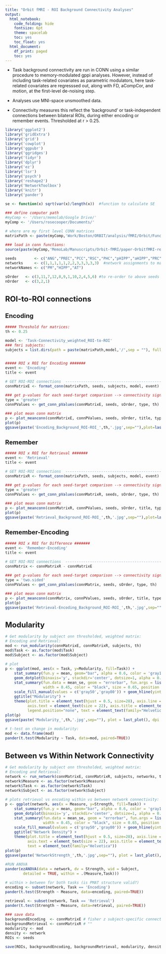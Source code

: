 ```yaml
---
title: "Orbit fMRI - ROI Background Connectivity Analyses"
output:
  html_notebook:
    code_folding: hide
    fontsize: 6pt
    theme: spacelab
    toc: yes
    toc_float: yes
  html_document:
    df_print: paged
    toc: yes
---
```

<style type="text/css">
body{ /* Normal  */
      font-size: 14px}
td {  /* Table  */
  font-size: 12px}
h1.title {
  font-size: 30px}
h1 { /* Header 1 */
  font-size: 24px}
h2 { /* Header 2 */
    font-size: 20px}
code.r{ /* Code block */
    font-size: 12px}
</style>

* Task background connectivity are run in CONN using a similar procedure to memory-modulated gppi analyses. However, instead of including task-related covariates as parametric modulators, here task-related covariates are regresssed out, along with FD, aCompCor, and motion, at the first-level de-noising step. 

* Analyses use MNI-space unsmoothed data.  

* Connectivity measures this reflect the 'background' or task-independent connections between bilateral ROIs, during either encoding or remember events. Thresholded at r > 0.25.

```r

library('ggplot2')
library('gridExtra')
library('grid')
library('cowplot')
library('ggpubr')
library('ggridges')
library('tidyr')
library('dplyr')
library('ez')
library('lsr')
library('psych')
library('reshape2')
library('NetworkToolbox')
library('knitr')
library('pander')

se <- function(x) sqrt(var(x)/length(x))  #function to calculate SE

### define computer path
#myComp <- '/Users/memolab/Google Drive/'
myComp <- '/Users/rosecooper/Documents/'

# where are my first level CONN matrices
matrixPath <- paste(myComp,'Work/Boston/ORBIT/analysis/fMRI/Orbit/FunctionalConnectivity/conn-roiData/',sep="")

### load in conn functions:
source(paste(myComp,'MemoLab/Manuscripts/Orbit-fMRI/paper-OrbitfMRI-repo/analysis/background_functions_paper.R',sep=""))

seeds        <- c("ANG","PREC","PCC","RSC","PHC","pHIPP","aHIPP","PRC","AMYG","FUS","ITC","OFC")
networks     <- c(1,1,1,1,1,2,2,3,3,3,3,3)  #network assignments to match to above seeds
networkNames <- c("PM","HIPP","AT")

sOrder   <- c(3,11,7,12,8,9,1,10,2,4,5,6) #to re-order to above seeds whe R default to order alphabetically
nOrder   <- c(3,2,1)

```

# ROI-to-ROI connections
## Encoding
```r

##### Threshold for matrices:
th <- 0.25

model <- 'Task-Connectivity_weighted_ROI-to-ROI'
### fmri subjects:
subjects = list.dirs(path = paste(matrixPath,model,'/',sep = ""), full.names = FALSE, recursive = FALSE)


##### ROI x ROI for Encoding #######
event <- 'Encoding'
title <- event

# GET ROI-ROI connections  ------------------------------------------------------------------
connMatrixE <- format_conn(matrixPath, seeds, subjects, model, event)

### get p-values for each seed-target comparison --> connectivity significant?
type = 'greater'
connPValues <- get_conn_pValues(connMatrixE, seeds, sOrder, type, th)

### plot mean conn matrix
p <- plot_meanconn(connMatrixE, connPValues, seeds, sOrder, title, type, th)
plot(p)
ggsave(paste('Encoding_Background_ROI-ROI_',th,'.jpg',sep=""),plot=last_plot(),dpi=300,width=8,height=9.5)

```

## Remember
```r

##### ROI x ROI for Retrieval #######
event <- 'Retrieval'
title <- event

# GET ROI-ROI connections  ------------------------------------------------------------------
connMatrixR <- format_conn(matrixPath, seeds, subjects, model, event)

### get p-values for each seed-target comparison --> connectivity significant?
type = 'greater'
connPValues <- get_conn_pValues(connMatrixR, seeds, sOrder, type, th)

### plot mean conn matrix
p <- plot_meanconn(connMatrixR, connPValues, seeds, sOrder, title, type, th)
plot(p)
ggsave(paste('Retrieval_Background_ROI-ROI_',th,'.jpg',sep=""),plot=last_plot(),dpi=300,width=8,height=9.5)

```

## Remember-Encoding
```r

##### ROI x ROI for Difference #######
event <- 'Remember-Encoding'
title <- event

# GET ROI-ROI connections  ------------------------------------------------------------------
connMatrix <- connMatrixR - connMatrixE

### get p-values for each seed-target comparison --> connectivity significant?
type = 'two.sided'
connPValues <- get_conn_pValues(connMatrix, seeds, sOrder, type, th)

### plot mean conn matrix
p <- plot_meanconn(connMatrix, connPValues, seeds, sOrder, title, type, th)
plot(p)
ggsave(paste('Retrieval-Encoding_Background_ROI-ROI_',th,'.jpg',sep=""),plot=last_plot(),dpi=300,width=8,height=9.5)

```

# Modularity
```r

# Get modularity by subject onn thresholded, weighted matrix:
# Encoding and Retrieval:
mod <- run_modularity(connMatrixE, connMatrixR, subjects, th)
mod$Task <- as.factor(mod$Task)
mod$Subject <- as.factor(mod$Subject)

# plot
p <- ggplot(mod, aes(x = Task, y=Modularity, fill=Task)) +
    stat_summary(fun.y = mean, geom="bar", alpha = 0.6, color = 'gray10', position = position_dodge(1)) +
    geom_dotplot(binaxis='y', stackdir='center', dotsize=1, alpha = 0.8, position = position_dodge(1)) +
    stat_summary(fun.data = mean_se, geom = "errorbar", fun.args = list(mult = 1.96),
                 width = 0.45, color = "black", size = 0.65, position = position_dodge(1)) +
    scale_fill_manual(values = c('gray50','gray80')) + geom_hline(yintercept = 0) + ylab("Mean Q") +
    ggtitle("Modularity") +
    theme(plot.title = element_text(hjust = 0.5, size=28), axis.line = element_line(colour = "black"), 
          axis.text = element_text(size = 22), axis.title = element_text(size = 24), panel.background = element_blank(),
          legend.position="none", text = element_text(family="Helvetica")) 
plot(p)
ggsave(paste('Modularity_',th,'.jpg',sep=""), plot = last_plot(), dpi = 300, width = 4.2, height = 5)

# t-test on change in modularity:
mod <- data.frame(mod)
pander(t.test(Modularity ~ Task, data=mod, paired=TRUE))

```

# Between vs Within Network Connectivity
```r

# Get modularity by subject onn thresholded, weighted matrix:
# Encoding and Retrieval:
network <- run_network(connMatrixE, connMatrixR, subjects, networks, th)
network$Measure <- as.factor(network$Measure)
network$Task <- as.factor(network$Task)
network$Subject <- as.factor(network$Subject)

# plots retrieval vs encoding within vs between network connectivity:
p <- ggplot(network, aes(x = Measure, y=Strength, fill=Task)) +
    stat_summary(fun.y = mean, geom="bar", alpha = 0.6, color = 'gray10', position = position_dodge(1)) +
    geom_dotplot(binaxis='y', stackdir='center', dotsize=1, alpha = 0.8, position = position_dodge(1)) +
    stat_summary(fun.data = mean_se, geom = "errorbar", fun.args = list(mult = 1.96),
                 width = 0.45, color = "black", size = 0.65, position = position_dodge(1)) +
    scale_fill_manual(values = c('gray50','gray80')) + geom_hline(yintercept = 0) + ylab("Mean Stength") + 
    ggtitle("Network Density") +
    theme(plot.title = element_text(hjust = 0.5, size=28), axis.line = element_line(colour = "black"), 
          axis.text = element_text(size = 22), axis.title = element_text(size = 24), panel.background = element_blank(),
          text = element_text(family="Helvetica")) 
plot(p) 
ggsave(paste('NetworkStrength_',th,'.jpg',sep=""), plot = last_plot(), dpi = 300, width = 6, height = 5)

#RUN ANOVA
pander(ezANOVA(data = network, dv = Strength, wid = Subject, 
        detailed = TRUE, within = .(Measure,Task)))

# within > between for both tasks (is PMAT structure valid?)
encoding <- subset(network, Task == 'Encoding')
pander(t.test(Strength ~ Measure, data=encoding, paired=TRUE))

retrieval <- subset(network, Task == 'Retrieval')
pander(t.test(Strength ~ Measure, data=retrieval, paired=TRUE))

```

```r
### save data
backgroundEncoding  <- connMatrixE # fisher z subject-specific connectivity matrices
backgroundRetrieval <- connMatrixR # ""
modularity <- mod
density <- network
ROIs <- seeds

save(ROIs, backgroundEncoding, backgroundRetrieval, modularity, density, file = "Background_connectivity_data.RData")
```